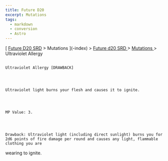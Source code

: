 ```yaml
---
title: Future D20
excerpt: Mutations
tags:
  - markdown
  - conversion
  - Astro
---
```







[
[Future D20 SRD]( / ) > Mutations
     ](-index)
     >
     [
      Future d20 SRD
     ](future-d20-srd-index)
     >
     [
      Mutations
     ](future-d20-srd-mutations-index)
     > Ultraviolet Allergy
    




## 
    Ultraviolet Allergy [DRAWBACK]
   



    Ultraviolet light burns your flesh and causes it to ignite.
   



    MP Value: 3.
   



    Drawback: Ultraviolet light (including direct sunlight) burns you for 2d6 points of fire damage per round and causes any light, flammable clothing you are
wearing to ignite.
   





